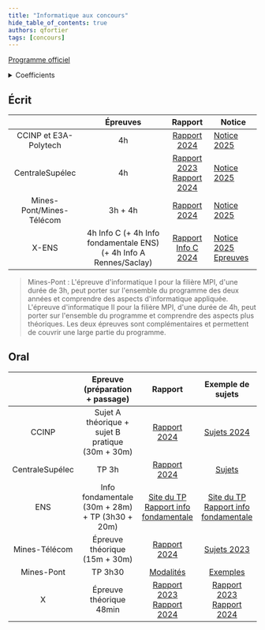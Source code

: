 ```yaml
---
title: "Informatique aux concours"
hide_table_of_contents: true
authors: qfortier
tags: [concours]
---
```


[Programme officiel](https://prepas.org/index.php?document=73)


<details>
<summary>Coefficients</summary>

<Pdf pdf={require(`./coeff.pdf`).default} />
</details>

## Écrit

|  | Épreuves | Rapport | Notice |
|:---:|:---:|:---:|---|
| CCINP et E3A-Polytech | 4h | [ Rapport 2024 ]( https://www.concours-commun-inp.fr/_resource/annales%20%C3%A9crits/2024/MPI/MPI_ECRIT_Informatique_2024_v2.pdf?download=true ) | [Notice 2025](https://www.concours-commun-inp.fr/_resource/CCINP-notice-2025_VF.pdf?download=true) |
| CentraleSupélec | 4h | [Rapport 2023](https://www.concours-centrale-supelec.fr/CentraleSupelec/2023/MPI/MPIe-Info.pdf) [Rapport 2024](cs24_ecrit.pdf) | [Notice 2025](https://www.concours-centrale-supelec.fr/CentraleSupelec/Notices/CCS_2025_MPI.pdf) |
| Mines-Pont/Mines-Télécom | 3h + 4h | [ Rapport 2024 ]( https://wordpress.concoursminesponts.fr/wp-content/uploads/2024/09/Rapport-Final-Ecrit-2024.pdf ) | [Notice 2025](https://concoursminesponts.fr/wp-content/uploads/2024/12/reglement-2025_v2.pdf) |
| X-ENS | 4h Info C (+ 4h Info fondamentale ENS) (+ 4h Info A Rennes/Saclay)  | [Rapport Info C 2024](info_c_24.pdf) | [Notice 2025](https://www.ens.psl.eu/sites/default/files/notice_interens_2025_version_finale_pour_mise_en_ligne.pdf)  [Epreuves](xens_25.pdf) |

> Mines-Pont :
> L'épreuve d'informatique I pour la filière MPI, d'une durée de 3h, peut porter sur l'ensemble du programme des deux années et comprendre des aspects d'informatique appliquée.
> L'épreuve d'informatique II pour la filière MPI, d'une durée de 4h, peut porter sur l'ensemble du programme et comprendre des aspects plus théoriques.
> Les deux épreuves sont complémentaires et permettent de couvrir une large partie du
programme.

## Oral

|  | Epreuve (préparation + passage) | Rapport | Exemple de sujets |
|:---:|:---:|:---:|:---:|
| CCINP | Sujet A théorique + sujet B pratique (30m + 30m) | [Rapport 2024](https://www.concours-commun-inp.fr/_resource/annales%20oraux/MPI/Rapports/MPI_ORAL_INFORMATIQUE_2023_v2_23.11.pdf?download=true) | [Sujets 2024](https://www.concours-commun-inp.fr/_resource/annales%20oraux/MPI/s%C3%A9lection%20de%20sujets_2024.pdf?download=true) |
| CentraleSupélec | TP 3h | [Rapport 2024](cs24_oral.pdf) | [Sujets](https://www.concours-centrale-supelec.fr/CentraleSupelec/SujetsOral/MPI)  |
| ENS | Info fondamentale (30m + 28m) + TP (3h30 + 20m) | [Site du TP](https://informatique.ens-lyon.fr/concours-info) [Rapport info fondamentale](https://diplome.di.ens.fr/informatique-ens/annales/2024_Info-rapport.pdf) | [Site du TP](https://informatique.ens-lyon.fr/concours-info) [Rapport info fondamentale](https://diplome.di.ens.fr/informatique-ens/annales/2024_Info-rapport.pdf) |
| Mines-Télécom | Épreuve théorique (15m + 30m) | [Rapport 2024](https://www.calameo.com/read/005325430785bcfedc8e9) | [Sujets 2023](https://www.concours-mines-telecom.fr/wp-content/uploads/2024/05/Info-CMT-sujet0.pdf) |
| Mines-Pont | TP 3h30 | [Modalités](https://concoursminesponts.fr/wp-content/uploads/2024/11/Attendus-TP-MPI.pdf) | [Exemples](https://concoursminesponts.fr/les-oraux/) | (cmp24_oral.pdf)
| X | Épreuve théorique 48min | [Rapport 2023](rapport_x_oral_23.pdf) [Rapport 2024](rapport_x_oral_24.pdf) | [Rapport 2023](rapport_x_oral_23.pdf) [Rapport 2024](rapport_x_oral_24.pdf) |
